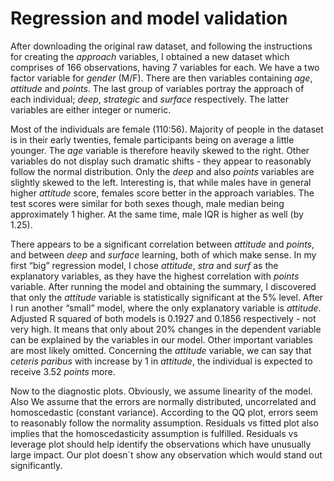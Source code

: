 # Regression and model validation

After downloading the original raw dataset, and following the instructions for creating the _approach_ variables, I obtained a new dataset which comprises of 166 observations, having 7 variables for each. We have a two factor variable for _gender_ (M/F). There are then variables containing _age_, _attitude_ and _points_. The last group of variables portray the approach of each individual; _deep_, _strategic_ and _surface_ respectively. The latter variables are either integer or numeric.

Most of the individuals are female (110:56). Majority of people in the dataset is in their early twenties, female participants being on average a little younger. The _age_ variable is therefore heavily skewed to the right. Other variables do not display such dramatic shifts - they appear to reasonably follow the normal distribution. Only the _deep_ and also _points_ variables are slightly skewed to the left. Interesting is, that while males have in general higher _attitude_ score, females score better in the approach variables. The test scores were similar for both sexes though, male median being approximately 1 higher. At the same time, male IQR is higher as well (by 1.25).

There appears to be a significant correlation between _attitude_ and _points_, and between _deep_ and _surface_ learning, both of which make sense. In my first "big" regression model, I chose _attitude_, _stra_ and _surf_ as the explanatory variables, as they have the highest correlation with _points_ variable. After running the model and obtaining the summary, I discovered that only the _attitude_ variable is statistically significant at the 5% level. After I run another "small" model, where the only explanatory variable is _attitude_. Adjusted R squared of both models is 0.1927 and 0.1856 respectively - not very high. It means that only about 20% changes in the dependent variable can be explained by the variables in our model. Other important variables are most likely omitted. Concerning the _attitude_ variable, we can say that _ceteris paribus_ with increase by 1 in _attitude_, the individual is expected to receive 3.52 _points_ more. 

Now to the diagnostic plots. Obviously, we assume linearity of the model. Also We assume that the errors are normally distributed, uncorrelated and homoscedastic (constant variance).
According to the QQ plot, errors seem to reasonably follow the normality assumption. Residuals vs fitted plot also implies that the homoscedasticity assumption is fulfilled. Residuals vs leverage plot should help identify the observations which have unusually large impact. Our plot doesn´t show any observation which would stand out significantly.
